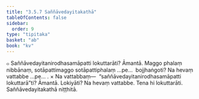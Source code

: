 ```yaml
---
title: "3.5.7 Saññāvedayitakathā"
tableOfContents: false
sidebar:
  order: 9
type: "tipitaka"
basket: "ab"
book: "kv"
---
```



<DynamicBreadcrumb />

<Division number="728" book="kv">

<Paragraph number="2314" book="kv">
๐ Saññāvedayitanirodhasamāpatti lokuttarāti? Āmantā. Maggo phalaṃ nibbānaṃ, sotāpattimaggo sotāpattiphalaṃ …pe…  bojjhaṅgoti? Na hevaṃ vattabbe …pe… .
</Paragraph>

</Division>
<Division number="729" book="kv">

<Paragraph number="2315" book="kv">
× Na vattabbaṃ—  “saññāvedayitanirodhasamāpatti lokuttarā”ti? Āmantā. Lokiyāti? Na hevaṃ vattabbe. Tena hi lokuttarāti.

</Paragraph>
</Division>

<Paragraph number="2316" type="center" book="kv">
Saññāvedayitakathā niṭṭhitā.
</Paragraph>
